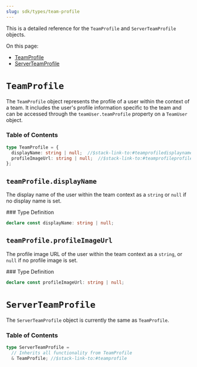 ```yaml
---
slug: sdk/types/team-profile
---
```


<Markdown src="../../snippets/make-full-page.mdx" />
<div className="stack-aside-container"><div className="stack-content">

This is a detailed reference for the `TeamProfile` and `ServerTeamProfile` objects.

On this page:
- [TeamProfile](#teamprofile)
- [ServerTeamProfile](#serverteamprofile)

</div><div className="stack-full-size">
<Markdown src="../../snippets/big-divider.mdx" />

# `TeamProfile`
</div><div className="stack-content">

The `TeamProfile` object represents the profile of a user within the context of a team. It includes the user's profile information specific to the team and can be accessed through the `teamUser.teamProfile` property on a `TeamUser` object.

### Table of Contents

```typescript
type TeamProfile = {
  displayName: string | null;  //$stack-link-to:#teamprofiledisplayname
  profileImageUrl: string | null;  //$stack-link-to:#teamprofileprofileimageurl
};
```

</div><div className="stack-full-size">
<Markdown src="../../snippets/divider.mdx" />

## `teamProfile.displayName`
</div><div className="stack-content">

The display name of the user within the team context as a `string` or `null` if no display name is set.

</div><div className="stack-aside"><div className="stack-sticky">
### Type Definition

```typescript
declare const displayName: string | null;
```
</div></div><div className="stack-content">

</div><div className="stack-full-size">
<Markdown src="../../snippets/divider.mdx" />

## `teamProfile.profileImageUrl`
</div><div className="stack-content">

The profile image URL of the user within the team context as a `string`, or `null` if no profile image is set.

</div><div className="stack-aside"><div className="stack-sticky">
### Type Definition

```typescript
declare const profileImageUrl: string | null;
```
</div></div><div className="stack-content">

</div><div className="stack-full-size">
<Markdown src="../../snippets/big-divider.mdx" />

# `ServerTeamProfile`
</div><div className="stack-content">

The `ServerTeamProfile` object is currently the same as `TeamProfile`.

### Table of Contents

```typescript
type ServerTeamProfile =
  // Inherits all functionality from TeamProfile
  & TeamProfile; //$stack-link-to:#teamprofile
```

</div></div>
